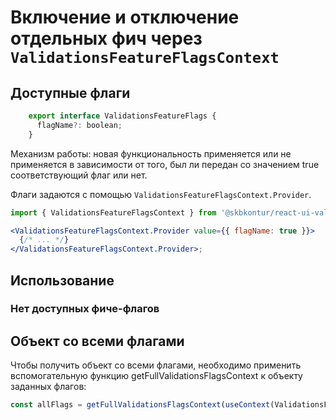 
<Meta title="Отображение/Фича-флаги" />

# Включение и отключение отдельных фич через `ValidationsFeatureFlagsContext`

## Доступные флаги

```jsx static
    export interface ValidationsFeatureFlags {
      flagName?: boolean;
    }
```

Механизм работы: новая функциональность применяется или не применяется в зависимости от того, был ли передан со значением true соответствующий флаг или нет.

Флаги задаются с помощью `ValidationsFeatureFlagsContext.Provider`.

```jsx static
import { ValidationsFeatureFlagsContext } from '@skbkontur/react-ui-validations';

<ValidationsFeatureFlagsContext.Provider value={{ flagName: true }}>
  {/* ... */}
</ValidationsFeatureFlagsContext.Provider>;
```

## Использование

### Нет доступных фиче-флагов

## Объект со всеми флагами

Чтобы получить объект со всеми флагами, необходимо применить вспомогательную функцию getFullValidationsFlagsContext к объекту заданных флагов:

```jsx static
const allFlags = getFullValidationsFlagsContext(useContext(ValidationsFeatureFlagsContext));
```

